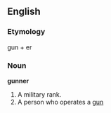 ==English==
===Etymology===
{{ME.}} gun + er
===Noun===
'''gunner'''
#A military rank.
#A person who operates a [[gun]]
